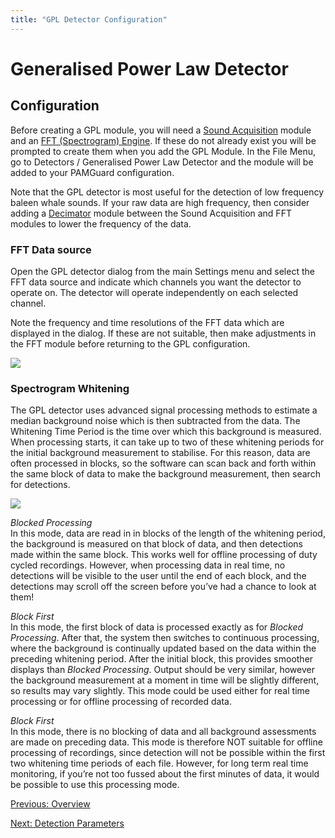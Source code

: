 ```yaml
---
title: "GPL Detector Configuration"
---
```

Generalised Power Law Detector
==============================

Configuration
-------------

Before creating a GPL module, you will need a [Sound Acquisition](../../../sound_processing/AcquisitionHelp/docs/AcquisitionOverview.html) module and an [FFT (Spectrogram) Engine](../../../sound_processing/fftManagerHelp/docs/FFTEngine_Overview.html). If these do not already exist you will be prompted to create them when you add the GPL Module. In the File Menu, go to Detectors / Generalised Power Law Detector and the module will be added to your PAMGuard configuration.

Note that the GPL detector is most useful for the detection of low frequency baleen whale sounds. If your raw data are high frequency, then consider adding a [Decimator](../../../sound_processing/decimatorHelp/docs/decimator_decimator.html) module between the Sound Acquisition and FFT modules to lower the frequency of the data.

### FFT Data source

Open the GPL detector dialog from the main Settings menu and select the FFT data source and indicate which channels you want the detector to operate on. The detector will operate independently on each selected channel.

Note the frequency and time resolutions of the FFT data which are displayed in the dialog. If these are not suitable, then make adjustments in the FFT module before returning to the GPL configuration.

![](images/gpl_fft.png)

  

### Spectrogram Whitening

The GPL detector uses advanced signal processing methods to estimate a median background noise which is then subtracted from the data. The Whitening Time Period is the time over which this background is measured. When processing starts, it can take up to two of these whitening periods for the initial background measurement to stabilise. For this reason, data are often processed in blocks, so the software can scan back and forth within the same block of data to make the background measurement, then search for detections.

![](images/gpl_white.png)

  

_Blocked Processing_  
In this mode, data are read in in blocks of the length of the whitening period, the background is measured on that block of data, and then detections made within the same block. This works well for offline processing of duty cycled recordings. However, when processing data in real time, no detections will be visible to the user until the end of each block, and the detections may scroll off the screen before you've had a chance to look at them!

_Block First_  
In this mode, the first block of data is processed exactly as for _Blocked Processing_. After that, the system then switches to continuous processing, where the background is continually updated based on the data within the preceding whitening period. After the initial block, this provides smoother displays than _Blocked Processing_. Output should be very similar, however the background measurement at a moment in time will be slightly different, so results may vary slightly. This mode could be used either for real time processing or for offline processing of recorded data.

_Block First_  
In this mode, there is no blocking of data and all background assessments are made on preceding data. This mode is therefore NOT suitable for offline processing of recordings, since detection will not be possible within the first two whitening time periods of each file. However, for long term real time monitoring, if you're not too fussed about the first minutes of data, it would be possible to use this processing mode.

[Previous: Overview](gpldetector.html)

[Next: Detection Parameters](detection.html)
